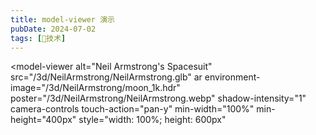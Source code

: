 ```yaml
---
title: model-viewer 演示
pubDate: 2024-07-02
tags: [🔭️技术]
---
```


<script
    is:inline
    type="module"
    src="/scripts/model-viewer.min.js"
></script>

<model-viewer
    alt="Neil Armstrong's Spacesuit"
    src="/3d/NeilArmstrong/NeilArmstrong.glb"
    ar
    environment-image="/3d/NeilArmstrong/moon_1k.hdr"
    poster="/3d/NeilArmstrong/NeilArmstrong.webp"
    shadow-intensity="1"
    camera-controls
    touch-action="pan-y"
    min-width="100%"
    min-height="400px"
    style="width: 100%; height: 600px"
></model-viewer>
